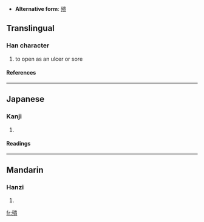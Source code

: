 * '''Alternative form''': [[㱮]]

==Translingual==
===Han character===
{{Han char|rn=78|rad=歹|as=12|sn=16|four=|canj=一弓中一金 (MNLMC)}}
# to open as an ulcer or sore
====References====
{{Han ref|kx=0583.180|dkj=16571|dj=0976.060|hdz=21394.150|uh=6BA8|ud=27560}}

----
==Japanese==
===Kanji===
{{ja-kanji|grade=|rs=歹12}}
# {{defn|Japanese}} 
====Readings====
{{ja-readings|on=[[かい]] (kai), [[え]] (e), [[こつ]] (kotsu), [[ごち]] (gochi)|kun=[[ただれる]] (tadareru)}}

----
==Mandarin==
===Hanzi===
{{cmn-hanzi|sim=㱮|pin=[[huì]] ([[hui4]])|wg=hui<sup>4</sup>}}
# {{defn|Mandarin}}

[[fr:殨]]